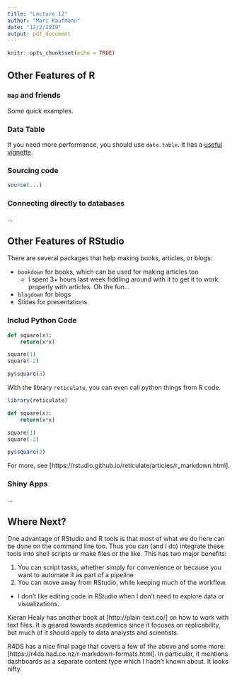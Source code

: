 ```yaml
---
title: "Lecture 12"
author: "Marc Kaufmann"
date: "12/2/2019"
output: pdf_document
---
```


```r
knitr::opts_chunk$set(echo = TRUE)
```

## Other Features of R

### `map` and friends

Some quick examples.

### Data Table

If you need more performance, you should use `data.table`. It has a [useful vignette](https://cran.r-project.org/web/packages/data.table/vignettes/datatable-intro.html). 

### Sourcing code

```r
source(...)
```

### Connecting directly to databases

...

## Other Features of RStudio

There are several packages that help making books, articles, or blogs:

- `bookdown` for books, which can be used for making articles too
  - I spent 3+ hours last week fiddling around with it to get it to work properly with articles. Oh the fun...
- `blogdown` for blogs
- Slides for presentations

### Includ Python Code

```python
def square(x):
    return(x*x)

square(1)
square(-2)
```

```r
py$square(3)
```

With the library `reticulate`, you can even call python things from R code.

```r
library(reticulate)
```

```python
def square(x):
    return(x*x)

square(1)
square(-2)
```

```r
py$square(3)
```

For more, see [https://rstudio.github.io/reticulate/articles/r_markdown.html].

### Shiny Apps

...

## Where Next?

One advantage of RStudio and R tools is that most of what we do here can be done on the command line too. Thus you can (and I do) integrate these tools into shell scripts or make files or the like. This has two major benefits:

1. You can script tasks, whether simply for convenience or because you want to automate it as part of a pipeline
2. You can move away from RStudio, while keeping much of the workflow.
  - I don't like editing code in RStudio when I don't need to explore data or visualizations.
  
Kieran Healy has another book at [http://plain-text.co/] on how to work with text files. It is geared towards academics since it focuses on replicability, but much of it should apply to data analysts and scientists.

R4DS has a nice final page that covers a few of the above and some more: [https://r4ds.had.co.nz/r-markdown-formats.html]. In particular, it mentions dashboards as a separate content type which I hadn't known about. It looks nifty.